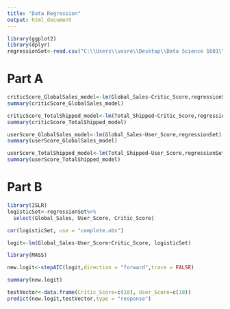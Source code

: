 ---
title: "Data Regression"
output: html_document
---

```{r}
library(ggplot2)
library(dplyr)
regressionSet<-read.csv("C:\\Users\\uvsre\\Desktop\\Data Science 1601\\Final Project\\cleanVGSet.csv")
```

# Part A

```{r}
criticScore_GlobalSales_model<-lm(Global_Sales~Critic_Score,regressionSet)
summary(criticScore_GlobalSales_model)

criticScore_TotalShipped_model<-lm(Total_Shipped~Critic_Score,regressionSet)
summary(criticScore_TotalShipped_model)

userScore_GlobalSales_model<-lm(Global_Sales~User_Score,regressionSet)
summary(userScore_GlobalSales_model)

userScore_TotalShipped_model<-lm(Total_Shipped~User_Score,regressionSet)
summary(userScore_TotalShipped_model)
```

# Part B

```{r}
library(ISLR)
logisticSet<-regressionSet%>%
  select(Global_Sales, User_Score, Critic_Score)

cor(logisticSet, use = "complete.obs")

logit<-lm(Global_Sales~User_Score+Critic_Score, logisticSet)

library(MASS)

new.logit<-stepAIC(logit,direction = "forward",trace = FALSE)

summary(new.logit)
```

```{r}
testVector<-data.frame(Critic_Score=c(10), User_Score=c(10))
predict(new.logit,testVector,type = "response")
```